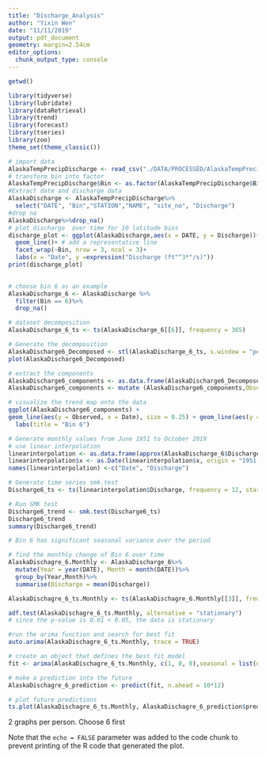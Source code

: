 ```yaml
---
title: "Discharge_Analysis"
author: "Yixin Wen"
date: "11/11/2019"
output: pdf_document
geometry: margin=2.54cm
editor_options: 
  chunk_output_type: console
---
```


```r
getwd()

library(tidyverse)
library(lubridate)
library(dataRetrieval)
library(trend)
library(forecast)
library(tseries)
library(zoo)
theme_set(theme_classic())
```


```r
# import data
AlaskaTempPrecipDischarge <- read_csv("./DATA/PROCESSED/AlaskaTempPrecipDischarge.csv")
# transform bin into factor
AlaskaTempPrecipDischarge$Bin <- as.factor(AlaskaTempPrecipDischarge$Bin)
#Extract date and discharge data
AlaskaDischarge <- AlaskaTempPrecipDischarge%>%
  select("DATE", "Bin","STATION","NAME", "site_no", "Discharge")
#drop na
AlaskaDischarge%>%drop_na()
# plot discharge  over time for 10 latitude bins
discharge_plot <- ggplot(AlaskaDischarge,aes(x = DATE, y = Discharge))+
  geom_line()+ # add a representative line
  facet_wrap(~Bin, nrow = 3, ncol = 3)+
  labs(x = "Date", y =expression("Discharge (ft"^3*"/s)"))
print(discharge_plot)
  
```

```r
# choose bin 6 as an example
AlaskaDischarge_6 <- AlaskaDischarge %>%
  filter(Bin == 6)%>%
  drop_na()

# dataset decomposition
AlaskaDischarge_6_ts <- ts(AlaskaDischarge_6[[6]], frequency = 365)

# Generate the decomposition
AlaskaDischarge6_Decomposed <- stl(AlaskaDischarge_6_ts, s.window = "periodic")
plot(AlaskaDischarge6_Decomposed)
```

```r
# extract the components 
AlaskaDischarge6_components <- as.data.frame(AlaskaDischarge6_Decomposed$time.series)
AlaskaDischarge6_components <- mutate (AlaskaDischarge6_components,Observed = AlaskaDischarge_6$Discharge, Date = AlaskaDischarge_6$DATE)

# visualize the trend map onto the data
ggplot(AlaskaDischarge6_components) +
geom_line(aes(y = Observed, x = Date), size = 0.25) + geom_line(aes(y = trend, x = Date), color = "#c13d75ff") + geom_hline(yintercept = 0, lty = 2) + ylab(expression("Discharge (ft"^3*"/s)"))+
  labs(title = "Bin 6")
```

```r
# Generate monthly values from June 1951 to October 2019
# use linear interpolation
linearinterpolation <- as.data.frame(approx(AlaskaDischarge_6$Discharge,n = 820, method = "linear"))# don't know why the data ends at 2004, it should be ended at 2019/10
linearinterpolation$x <- as.Date(linearinterpolation$x, origin = "1951-06-15")
names(linearinterpolation) <-c("Date", "Discharge")

# Generate time series smk.test
Discharge6_ts <- ts(linearinterpolation$Discharge, frequency = 12, start = c(1951,6,15), end = c(2018, 9, 19)) 

# Run SMK test
Discharge6_trend <- smk.test(Discharge6_ts)
Discharge6_trend
summary(Discharge6_trend)

# Bin 6 has significant seasonal variance over the period
```


```r
# find the monthly change of Bin 6 over time
AlaskaDischagre_6.Monthly <- AlaskaDischarge_6%>%
  mutate(Year = year(DATE), Month = month(DATE))%>%
  group_by(Year,Month)%>%
  summarise(Discharge = mean(Discharge))

AlaskaDischagre_6_ts.Monthly <- ts(AlaskaDischagre_6.Monthly[[3]], frequency = 12)

adf.test(AlaskaDischagre_6_ts.Monthly, alternative = "stationary")
# since the p-value is 0.01 < 0.05, the data is stationary
```

```r
#run the arima function and search for best fit
auto.arima(AlaskaDischagre_6_ts.Monthly, trace = TRUE)
```

```r
# create an object that defines the best fit model
fit <- arima(AlaskaDischagre_6_ts.Monthly, c(1, 0, 0),seasonal = list(order = c(1, 1, 0), period = 12)) 

# make a prediction into the future
AlaskaDischagre_6_prediction <- predict(fit, n.ahead = 10*12)

# plot future predictions
ts.plot(AlaskaDischagre_6_ts.Monthly, AlaskaDischagre_6_prediction$pred, lty = c(1, 3))
```

2 graphs per person. Choose 6 first

Note that the `echo = FALSE` parameter was added to the code chunk to prevent printing of the R code that generated the plot.
